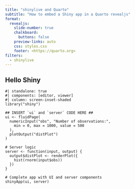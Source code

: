 ```yaml
---
title: "shinylive and Quarto"
subtitle: "How to embed a Shiny app in a Quarto revealjs"
format:
  revealjs: 
    slide-number: true
    chalkboard: 
      buttons: false
    preview-links: auto
    css: styles.css
    footer: <https://quarto.org>
filters: 
  - shinylive
---
```


## Hello Shiny

```shinylive-r
#| standalone: true
#| components: [editor, viewer]
#| column: screen-inset-shaded
library("shiny")

## INSERT `ui` and `server` CODE HERE ##
ui <- fluidPage(
  numericInput("obs", "Number of observations:",
    min = 0, max = 1000, value = 500
  ),
  plotOutput("distPlot")
)

# Server logic
server <- function(input, output) {
  output$distPlot <- renderPlot({
    hist(rnorm(input$obs))
  })
}

# Complete app with UI and server components
shinyApp(ui, server)
```